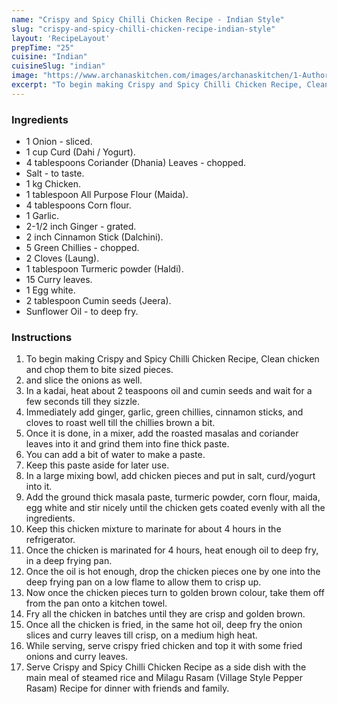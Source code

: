 ---
name: "Crispy and Spicy Chilli Chicken Recipe - Indian Style"
slug: "crispy-and-spicy-chilli-chicken-recipe-indian-style"
layout: 'RecipeLayout'
prepTime: "25"
cuisine: "Indian"
cuisineSlug: "indian"
image: "https://www.archanaskitchen.com/images/archanaskitchen/1-Author/thelifeinspire-gmail.com/Crispy_and_spicy_chilly_chicken.jpg"
excerpt: "To begin making Crispy and Spicy Chilli Chicken Recipe, Clean chicken and chop them to bite sized pieces"
---

### Ingredients

- 1 Onion - sliced.
- 1 cup Curd (Dahi / Yogurt).
- 4 tablespoons Coriander (Dhania) Leaves - chopped.
- Salt - to taste.
- 1 kg Chicken.
- 1 tablespoon All Purpose Flour (Maida).
- 4 tablespoons Corn flour.
- 1 Garlic.
- 2-1/2 inch Ginger - grated.
- 2 inch Cinnamon Stick (Dalchini).
- 5 Green Chillies - chopped.
- 2 Cloves (Laung).
- 1 tablespoon Turmeric powder (Haldi).
- 15 Curry leaves.
- 1 Egg white.
- 2 tablespoon Cumin seeds (Jeera).
- Sunflower Oil - to deep fry.

### Instructions

1. To begin making Crispy and Spicy Chilli Chicken Recipe, Clean chicken and chop them to bite sized pieces.
1. and slice the onions as well.
1. In a kadai, heat about 2 teaspoons oil and cumin seeds and wait for a few seconds till they sizzle.
1. Immediately add ginger, garlic, green chillies, cinnamon sticks, and cloves to roast well till the chillies brown a bit.
1. Once it is done, in a mixer, add the roasted masalas and coriander leaves into it and grind them into fine thick paste.
1. You can add a bit of water to make a paste.
1. Keep this paste aside for later use.
1. In a large mixing bowl, add chicken pieces and put in salt, curd/yogurt into it.
1. Add the ground thick masala paste, turmeric powder, corn flour, maida, egg white and stir nicely until the chicken gets coated evenly with all the ingredients.
1. Keep this chicken mixture to marinate for about 4 hours in the refrigerator.
1. Once the chicken is marinated for 4 hours, heat enough oil to deep fry, in a deep frying pan.
1. Once the oil is hot enough, drop the chicken pieces one by one into the deep frying pan on a low flame to allow them to crisp up.
1. Now once the chicken pieces turn to golden brown colour, take them off from the pan onto a kitchen towel.
1. Fry all the chicken in batches until they are crisp and golden brown.
1. Once all the chicken is fried, in the same hot oil, deep fry the onion slices and curry leaves till crisp, on a medium high heat.
1. While serving, serve crispy fried chicken and top it with some fried onions and curry leaves.
1. Serve Crispy and Spicy Chilli Chicken Recipe as a side dish with the main meal of steamed rice and Milagu Rasam (Village Style Pepper Rasam) Recipe for dinner with friends and family.
